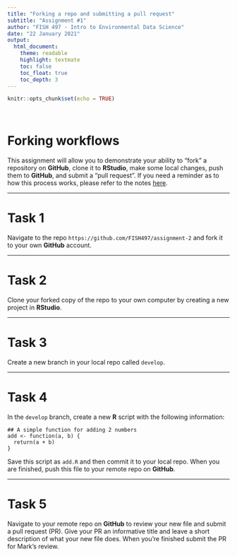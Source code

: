 ```yaml
---
title: "Forking a repo and submitting a pull request"
subtitle: "Assignment #1"
author: "FISH 497 - Intro to Environmental Data Science"
date: "22 January 2021"
output:
  html_document:
    theme: readable
    highlight: textmate
    toc: false
    toc_float: true
    toc_depth: 3
---
```


```r
knitr::opts_chunk$set(echo = TRUE)
```

<br>

# Forking workflows

This assignment will allow you to demonstrate your ability to "fork" a repository on **GitHub**, clone it to **RStudio**, make some local changes, push them to **GitHub**, and submit a "pull request". If you need a reminder as to how this process works, please refer to the notes [here](https://fish497.github.io/website/lectures/week_03/lec_08_workflows_ex.html#Forking_workflow).

***

# Task 1

Navigate to the repo `https://github.com/FISH497/assignment-2` and fork it to your own **GitHub** account.

***

# Task 2

Clone your forked copy of the repo to your own computer by creating a new project in **RStudio**.

***

# Task 3

Create a new branch in your local repo called `develop`.

***

# Task 4

In the `develop` branch, create a new **R** script with the following information:

```
## A simple function for adding 2 numbers
add <- function(a, b) {
  return(a + b)
}
```

Save this script as `add.R` and then commit it to your local repo. When you are finished, push this file to your remote repo on **GitHub**.

***

# Task 5

Navigate to your remote repo on **GitHub** to review your new file and submit a pull request (PR). Give your PR an informative title and leave a short description of what your new file does. When you're finished submit the PR for Mark's review.

